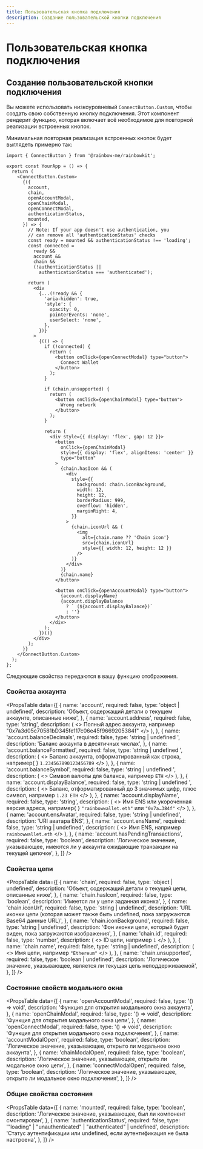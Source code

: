 ```yaml
---
title: Пользовательская кнопка подключения
description: Создание пользовательской кнопки подключения
---
```


# Пользовательская кнопка подключения

## Создание пользовательской кнопки подключения

Вы можете использовать низкоуровневый `ConnectButton.Custom`, чтобы создать свою собственную кнопку подключения. Этот компонент рендерит функцию, которая включает всё необходимое для повторной реализации встроенных кнопок.

Минимальная повторная реализация встроенных кнопок будет выглядеть примерно так:

```tsx
import { ConnectButton } from '@rainbow-me/rainbowkit';

export const YourApp = () => {
  return (
    <ConnectButton.Custom>
      {({
        account,
        chain,
        openAccountModal,
        openChainModal,
        openConnectModal,
        authenticationStatus,
        mounted,
      }) => {
        // Note: If your app doesn't use authentication, you
        // can remove all 'authenticationStatus' checks
        const ready = mounted && authenticationStatus !== 'loading';
        const connected =
          ready &&
          account &&
          chain &&
          (!authenticationStatus ||
            authenticationStatus === 'authenticated');

        return (
          <div
            {...(!ready && {
              'aria-hidden': true,
              'style': {
                opacity: 0,
                pointerEvents: 'none',
                userSelect: 'none',
              },
            })}
          >
            {(() => {
              if (!connected) {
                return (
                  <button onClick={openConnectModal} type="button">
                    Connect Wallet
                  </button>
                );
              }

              if (chain.unsupported) {
                return (
                  <button onClick={openChainModal} type="button">
                    Wrong network
                  </button>
                );
              }

              return (
                <div style={{ display: 'flex', gap: 12 }}>
                  <button
                    onClick={openChainModal}
                    style={{ display: 'flex', alignItems: 'center' }}
                    type="button"
                  >
                    {chain.hasIcon && (
                      <div
                        style={{
                          background: chain.iconBackground,
                          width: 12,
                          height: 12,
                          borderRadius: 999,
                          overflow: 'hidden',
                          marginRight: 4,
                        }}
                      >
                        {chain.iconUrl && (
                          <img
                            alt={chain.name ?? 'Chain icon'}
                            src={chain.iconUrl}
                            style={{ width: 12, height: 12 }}
                          />
                        )}
                      </div>
                    )}
                    {chain.name}
                  </button>

                  <button onClick={openAccountModal} type="button">
                    {account.displayName}
                    {account.displayBalance
                      ? ` (${account.displayBalance})`
                      : ''}
                  </button>
                </div>
              );
            })()}
          </div>
        );
      }}
    </ConnectButton.Custom>
  );
};
```

Следующие свойства передаются в вашу функцию отображения.

### Свойства аккаунта

<PropsTable
 data={[
 {
 name: 'account',
 required: false,
 type: 'object | undefined',
 description:
 'Объект, содержащий детали о текущем аккаунте, описанные ниже',
 },
 {
 name: 'account.address',
 required: false,
 type: 'string',
 description: (
 <>
 Полный адрес аккаунта, например
 "0x7a3d05c70581bD345fe117c06e45f9669205384f"
 </>
 ),
 },
 {
 name: 'account.balanceDecimals',
 required: false,
 type: 'string | undefined ',
 description: 'Баланс аккаунта в десятичных числах',
 },
 {
 name: 'account.balanceFormatted',
 required: false,
 type: 'string | undefined ',
 description: (
 <>
 Баланс аккаунта, отформатированный как строка, например{ } <code>1.234567890123456789</code>
 </>
 ),
 },
 {
 name: 'account.balanceSymbol',
 required: false,
 type: 'string | undefined ',
 description: (
 <>
 Символ валюты для баланса, например <code>ETH</code>
 </>
 ),
 },
 {
 name: 'account.displayBalance',
 required: false,
 type: 'string | undefined ',
 description: (
 <>
 Баланс, отформатированный до 3 значимых цифр, плюс символ, например <code>1.23 ETH</code>
 </>
 ),
 },
 {
 name: 'account.displayName',
 required: false,
 type: 'string',
 description: (
 <>
 Имя ENS или укороченная версия адреса, например{ } <code>"rainbowwallet.eth"</code> или <code>"0x7a…384f"</code>
 </>
 ),
 },
 {
 name: 'account.ensAvatar',
 required: false,
 type: 'string	| undefined',
 description: 'URI аватара ENS',
 },
 {
 name: 'account.ensName',
 required: false,
 type: 'string	| undefined',
 description: (
 <>
 Имя ENS, например <code>rainbowwallet.eth</code>
 </>
 ),
 },
 {
 name: 'account.hasPendingTransactions',
 required: false,
 type: 'boolean',
 description:
 'Логическое значение, указывающее, имеются ли у аккаунта ожидающие транзакции на текущей цепочке',
 },
 ]}
/>

### Свойства цепи

<PropsTable
 data={[
 {
 name: 'chain',
 required: false,
 type: 'object | undefined',
 description:
 'Объект, содержащий детали о текущей цепи, описанные ниже',
 },
 {
 name: 'chain.hasIcon',
 required: false,
 type: 'boolean',
 description: 'Имеется ли у цепи заданная иконка',
 },
 {
 name: 'chain.iconUrl',
 required: false,
 type: 'string | undefined',
 description:
 'URL иконки цепи (которая может также быть undefined, пока загружаются Base64 данные URL)',
 },
 {
 name: 'chain.iconBackground',
 required: false,
 type: 'string | undefined',
 description:
 'Фон иконки цепи, который будет виден, пока загружаются изображения',
 },
 {
 name: 'chain.id',
 required: false,
 type: 'number',
 description: (
 <>
 ID цепи, например <code>1</code>
 </>
 ),
 },
 {
 name: 'chain.name',
 required: false,
 type: 'string | undefined',
 description: (
 <>
 Имя цепи, например <code>"Ethereum"</code>
 </>
 ),
 },
 {
 name: 'chain.unsupported',
 required: false,
 type: 'boolean | undefined',
 description:
 'Логическое значение, указывающее, является ли текущая цепь неподдерживаемой',
 },
 ]}
/>

### Состояние свойств модального окна

<PropsTable
 data={[
 {
 name: 'openAccountModal',
 required: false,
 type: '() => void',
 description: 'Функция для открытия модального окна аккаунта',
 },
 {
 name: 'openChainModal',
 required: false,
 type: '() => void',
 description: 'Функция для открытия модального окна цепи',
 },
 {
 name: 'openConnectModal',
 required: false,
 type: '() => void',
 description: 'Функция для открытия модального окна подключения',
 },
 {
 name: 'accountModalOpen',
 required: false,
 type: 'boolean',
 description:
 'Логическое значение, указывающее, открыто ли модальное окно аккаунта',
 },
 {
 name: 'chainModalOpen',
 required: false,
 type: 'boolean',
 description: 'Логическое значение, указывающее, открыто ли модальное окно цепи',
 },
 {
 name: 'connectModalOpen',
 required: false,
 type: 'boolean',
 description:
 'Логическое значение, указывающее, открыто ли модальное окно подключения',
 },
 ]}
/>

### Общие свойства состояния

<PropsTable
 data={[
 {
 name: 'mounted',
 required: false,
 type: 'boolean',
 description:
 'Логическое значение, указывающее, был ли компонент смонтирован',
 },
 {
 name: 'authenticationStatus',
 required: false,
 type: '"loading" | "unauthenticated" | "authenticated" | undefined',
 description:
 'Статус аутентификации или undefined, если аутентификация не была настроена',
 },
 ]}
/>
